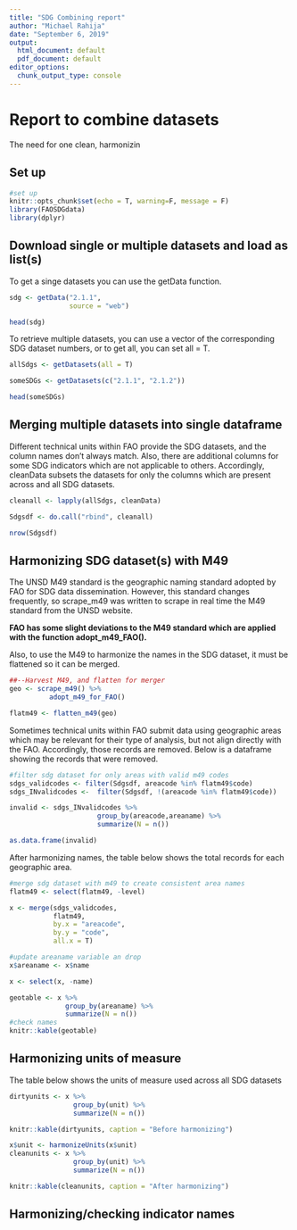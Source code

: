 ```yaml
---
title: "SDG Combining report"
author: "Michael Rahija"
date: "September 6, 2019"
output:
  html_document: default
  pdf_document: default
editor_options:
  chunk_output_type: console
---
```


# Report to combine datasets

The need for one clean, harmonizin

## Set up
```r
#set up
knitr::opts_chunk$set(echo = T, warning=F, message = F)
library(FAOSDGdata)
library(dplyr)

```

## Download single or multiple datasets and load as list(s)

To get a singe datasets you can use the getData function. 
```r
sdg <- getData("2.1.1", 
               source = "web")

head(sdg)
```

To retrieve multiple datasets, you can use a vector of the corresponding SDG dataset numbers, 
or to get all, you can set all = T.
```r
allSdgs <- getDatasets(all = T)

someSDGs <- getDatasets(c("2.1.1", "2.1.2"))

head(someSDGs)
```


## Merging multiple datasets into single dataframe

Different technical units within FAO provide the SDG datasets, and the column names don't always match. Also, there are additional columns for some SDG indicators which are not applicable to others. Accordingly, cleanData subsets the datasets for only the columns which are present across and all SDG datasets. 

```r
cleanall <- lapply(allSdgs, cleanData)

Sdgsdf <- do.call("rbind", cleanall)

nrow(Sdgsdf)
```


## Harmonizing SDG dataset(s) with M49

The UNSD M49 standard is the geographic naming standard adopted by FAO for SDG data dissemination. However, this standard changes frequently, so scrape_m49 was written to scrape in real time the M49 standard from the UNSD website.

**FAO has some slight deviations to the M49 standard which are applied with the function adopt_m49_FAO().**

Also, to use the M49 to harmonize the names in the SDG dataset, it must be flattened so it can be merged. 

```r
##--Harvest M49, and flatten for merger
geo <- scrape_m49() %>%
          adopt_m49_for_FAO()

flatm49 <- flatten_m49(geo)

```

Sometimes technical units within FAO submit data using geographic areas which may be relevant for their type of analysis, but not align directly with the FAO. Accordingly, those records are removed.  Below is a dataframe showing the records that were removed. 

```r

#filter sdg dataset for only areas with valid m49 codes
sdgs_validcodes <- filter(Sdgsdf, areacode %in% flatm49$code)
sdgs_INvalidcodes <-  filter(Sdgsdf, !(areacode %in% flatm49$code))

invalid <- sdgs_INvalidcodes %>%
                      group_by(areacode,areaname) %>%
                      summarize(N = n())

as.data.frame(invalid)
```

After harmonizing names, the table below shows the total records for each geographic area. 

```r
#merge sdg dataset with m49 to create consistent area names
flatm49 <- select(flatm49, -level)

x <- merge(sdgs_validcodes,
           flatm49,
           by.x = "areacode",
           by.y = "code",
           all.x = T)

#update areaname variable an drop
x$areaname <- x$name

x <- select(x, -name)

geotable <- x %>%
              group_by(areaname) %>%
              summarize(N = n())
#check names
knitr::kable(geotable)
```

## Harmonizing units of measure
The table below shows the units of measure used across all SDG datasets
```r
dirtyunits <- x %>% 
                group_by(unit) %>%
                summarize(N = n())

knitr::kable(dirtyunits, caption = "Before harmonizing")
````

```r
x$unit <- harmonizeUnits(x$unit)
cleanunits <- x %>% 
                group_by(unit) %>%
                summarize(N = n())

knitr::kable(cleanunits, caption = "After harmonizing")
````


## Harmonizing/checking indicator names

